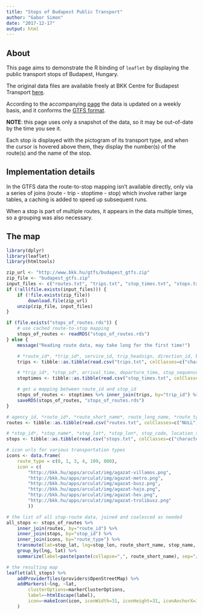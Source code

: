 ```yaml
---
title: "Stops of Budapest Public Transport"
author: "Gabor Simon"
date: "2017-12-17"
output: html
---
```


## About

This page aims to demonstrate the R binding of `leaflet` by displaying the public transport stops of Budapest, Hungary.

The original data files are available freely at BKK Centre for Budapest Transport [here](http://www.bkk.hu/gtfs/budapest_gtfs.zip).

According to the accompanying [page](http://www.bkk.hu/tomegkozlekedes/fejlesztoknek) the data is updated on a weekly basis,
and it conforms the [GTFS format](GTFS format documentation: https://developers.google.com/transit/gtfs/reference).

**NOTE**: this page uses only a snapshot of the data, so it may be out-of-date by the time you see it.

Each stop is displayed with the pictogram of its transport type, and when the cursor is hovered above them,
they display the number(s) of the route(s) and the name of the stop.

## Implementation details

In the GTFS data the route-to-stop mapping isn't available directly, only via a series of
joins (route - trip - stoptime - stop) which involve rather large tables, a caching is added to speed up subsequent runs.

When a stop is part of multiple routes, it appears in the data multiple times, so a grouping was also necessary.

## The map

```r
library(dplyr)
library(leaflet)
library(htmltools)

zip_url <- "http://www.bkk.hu/gtfs/budapest_gtfs.zip"
zip_file <- "budapest_gtfs.zip"
input_files <- c("routes.txt", "trips.txt", "stop_times.txt", "stops.txt")
if (!all(file.exists(input_files))) {
	if (!file.exists(zip_file))
		download.file(zip_url)
	unzip(zip_file, input_files)
}

if (file.exists("stops_of_routes.rds")) {
	# use cached route-to-stop mapping
	stops_of_routes <- readRDS("stops_of_routes.rds")
} else {
	message("Reading route data, may take long for the first time!")

	# *route_id*, *trip_id*, service_id, trip_headsign, direction_id, block_id, *shape_id*, wheelchair_accessible, bikes_allowed
	trips <- tibble::as.tibble(read.csv("trips.txt", colClasses=c("character", "character", "NULL", "NULL", "NULL", "NULL", "character", "NULL", "NULL"))) %>% unique()

	# *trip_id*, *stop_id*, arrival_time, departure_time, stop_sequence, pickup_type, drop_off_type, shape_dist_traveled
	stoptimes <- tibble::as.tibble(read.csv("stop_times.txt", colClasses=c("character", "character", "NULL", "NULL", "NULL", "NULL", "NULL", "NULL"))) %>% unique()

	# get a mapping between route_id and stop_id
	stops_of_routes <- stoptimes %>% inner_join(trips, by="trip_id") %>% mutate(trip_id=NULL, shape_id=NULL) %>% unique()
	saveRDS(stops_of_routes, "stops_of_routes.rds")
}

# agency_id, *route_id*, *route_short_name*, route_long_name, *route_type*, route_desc, route_color, route_text_color, route_icon_display_text
routes <- tibble::as.tibble(read.csv("routes.txt", colClasses=c("NULL", "character", "character", "NULL", "integer", "NULL", "NULL", "NULL", "NULL"))) %>% unique()

# *stop_id*, *stop_name*, *stop_lat*, *stop_lon*, stop_code, location_type, parent_station, wheelchair_boarding, stop_direction
stops <- tibble::as.tibble(read.csv("stops.txt", colClasses=c("character", "character", "real", "real", "NULL", "NULL", "NULL", "NULL", "NULL"))) %>% unique() 

# icon urls for various transportation types
icons <- data.frame(
	route_type = c(0, 1, 3, 4, 109, 800),
	icon = c(
		"http://bkk.hu/apps/arculat/img/agazat-villamos.png",
		"http://bkk.hu/apps/arculat/img/agazat-metro.png",
		"http://bkk.hu/apps/arculat/img/agazat-busz.png",
		"http://bkk.hu/apps/arculat/img/agazat-hajo.png",
		"http://bkk.hu/apps/arculat/img/agazat-hev.png",
		"http://bkk.hu/apps/arculat/img/agazat-trolibusz.png"
		))

# the list of all stop-route data, joined and coalesced as needed
all_stops <- stops_of_routes %>%
	inner_join(routes, by="route_id") %>%
	inner_join(stops, by="stop_id") %>%
	inner_join(icons, by="route_type") %>%
	transmute(lat=stop_lat, lng=stop_lon, route_short_name, stop_name, icon) %>%
	group_by(lng, lat) %>%
	summarize(label=paste(paste(collapse=",", route_short_name), sep="/", first(stop_name)), icon=first(icon))

# the resulting map
leaflet(all_stops) %>%
	addProviderTiles(providers$OpenStreetMap) %>%
	addMarkers(~lng, ~lat,
		clusterOptions=markerClusterOptions,
		label=~htmlEscape(label),
		icon=~makeIcon(icon, iconWidth=31, iconHeight=31, iconAnchorX=15, iconAnchorY=15)
	)
```
